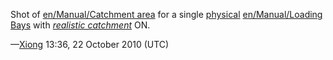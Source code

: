 Shot of [[en/Manual/Catchment area]] for a single [[en/Physical station|physical]] [[en/Manual/Loading Bays]] with ''[[en/Archive/Manual/Settings/Advanced Settings/Stations#allow-more-realistically-sized-catchment-areas|realistic catchment]]'' ON. 

{{Page:en/Xiong/license}}

&mdash;[[en/Xiong|Xiong]] 13:36, 22 October 2010 (UTC)
